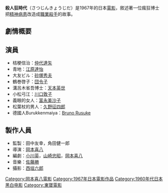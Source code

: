 {{Infobox Film
| name               = 殺人狂時代
| original_name      = 殺人狂時代
| image              = 殺人狂時代.jpg
| caption            = 
| director           = [[岡本喜八|岡本喜八]]
| producer           = [[田中友幸|田中友幸]]<br>角田健一郎
| writer             = [[小川英|小川英]]<br>[[山崎忠昭|山崎忠昭]]<br>[[岡本喜八|岡本喜八]]
| starring           = [[仲代達矢|仲代達矢]]<br>[[江原達怡|江原達怡]]<br>[[砂塚秀夫|砂塚秀夫]]<br>[[団令子|団令子]]<br>[[天本英世|天本英世]]
| music              = [[佐藤勝|佐藤勝]]
| narrator           = 
| cinematography     = 
| editing            = 
| production_company = [[東寶電影公司|東寶]]
| distributor        = 
| released           = 1967年2月4日
| runtime            = 99分鐘
| country            = {{JPN}}
| language           = 日語
| budget             = 
| gross              = 
| preceded_by        = 
| followed_by        = 
| website            = 
| amg_id             = 
| imdb_id            = 
| cn_name            = 
| hk_name            = 
| tw_name            = 
}}

'''殺人狂時代'''（さつじんきょうじだ）是1967年的日本[[電影|電影]]，敘述著一位瘋狂博士把[[精神病患|精神病患]]改造成[[職業殺手|職業殺手]]的故事。

== 劇情概要 ==

== 演員 ==
*桔梗信治：[[仲代達矢|仲代達矢]]
*青地：[[江原達怡|江原達怡]]
*大友ビル：[[砂塚秀夫|砂塚秀夫]]
*鶴巻啓子：[[団令子|団令子]]
*溝呂木省吾博士：[[天本英世|天本英世]]
*小松弓江：[[川口敦子|川口敦子]]
*義眼的女人：[[富永美沙子|富永美沙子]]
*松葉杖的男人：[[久野征四郎|久野征四郎]]
*德國人Burukkenmaiya：[[Bruno_Rusuke|Bruno Rusuke]]

== 製作人員 ==
* 監製：田中友幸，角田健一郎
* 導演：[[岡本喜八|岡本喜八]]
* 編劇：[[小川英|小川英]]，[[山崎忠昭|山崎忠昭]]，[[岡本喜八|岡本喜八]]
* 音樂：[[佐藤勝|佐藤勝]]
* 攝影：[[西垣六郎|西垣六郎]]

{{岡本喜八監督作品}}
{{DEFAULTSORT:Satuzinkyouzidai}}
[[Category:岡本喜八電影|Category:岡本喜八電影]]
[[Category:1967年日本電影作品|Category:1967年日本電影作品]]
[[Category:1960年代日本黑白电影|Category:1960年代日本黑白电影]]
[[Category:東寶電影|Category:東寶電影]]